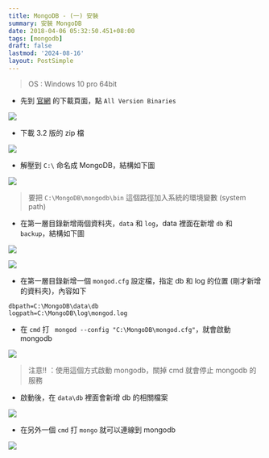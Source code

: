 ```yaml
---
title: MongoDB - (一) 安裝
summary: 安裝 MongoDB
date: 2018-04-06 05:32:50.451+08:00
tags: [mongodb]
draft: false
lastmod: '2024-08-16'
layout: PostSimple
---
```


> OS : Windows 10 pro 64bit

- 先到 [官網](https://www.mongodb.com/download-center#community) 的下載頁面，點 `All Version Binaries`

![](https://image.cashwu.com/404.webp)

- 下載 3.2 版的 zip 檔

![](https://image.cashwu.com/404.webp)

- 解壓到 `C:\` 命名成 MongoDB，結構如下圖

![](https://image.cashwu.com/404.webp)

> 要把 `C:\MongoDB\mongodb\bin` 這個路徑加入系統的環境變數 (system path)

- 在第一層目錄新增兩個資料夾，`data` 和 `log`，data 裡面在新增 `db` 和 `backup`，結構如下圖

![](https://image.cashwu.com/404.webp)

![](https://image.cashwu.com/404.webp)

- 在第一層目錄新增一個 `mongod.cfg` 設定檔，指定 db 和 log 的位置 (剛才新增的資料夾)，內容如下

```shell
dbpath=C:\MongoDB\data\db
logpath=C:\MongoDB\log\mongod.log
```

- 在 `cmd` 打 ` mongod --config "C:\MongoDB\mongod.cfg"`，就會啟動 mongodb

![](https://image.cashwu.com/404.webp)

> 注意!! ：使用這個方式啟動 mongodb，關掉 cmd 就會停止 mongodb 的服務

- 啟動後，在 `data\db` 裡面會新增 db 的相關檔案

![](https://image.cashwu.com/404.webp)

- 在另外一個 `cmd` 打 `mongo` 就可以連線到 mongodb

![](https://image.cashwu.com/404.webp)

